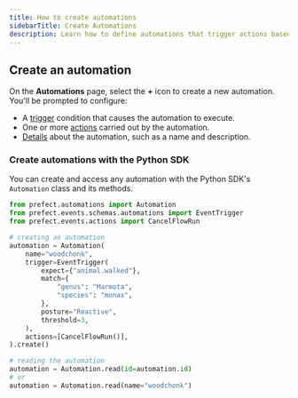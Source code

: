 ```yaml
---
title: How to create automations
sidebarTitle: Create Automations
description: Learn how to define automations that trigger actions based on events.
---
```


## Create an automation

On the **Automations** page, select the **+** icon to create a new automation. You'll be prompted to configure:

- A [trigger](#triggers) condition that causes the automation to execute.
- One or more [actions](#actions) carried out by the automation.
- [Details](#details) about the automation, such as a name and description.


<COMBINED name="automations" hrefTF={automations.tf} hrefAPI={automations.api} hrefCLI={automations.cli} />


### Create automations with the Python SDK

You can create and access any automation with the Python SDK's `Automation` class and its methods.
```python
from prefect.automations import Automation
from prefect.events.schemas.automations import EventTrigger
from prefect.events.actions import CancelFlowRun

# creating an automation
automation = Automation(
    name="woodchonk",
    trigger=EventTrigger(
        expect={"animal.walked"},
        match={
            "genus": "Marmota",
            "species": "monax",
        },
        posture="Reactive",
        threshold=3,
    ),
    actions=[CancelFlowRun()],
).create()

# reading the automation
automation = Automation.read(id=automation.id)
# or
automation = Automation.read(name="woodchonk")
```